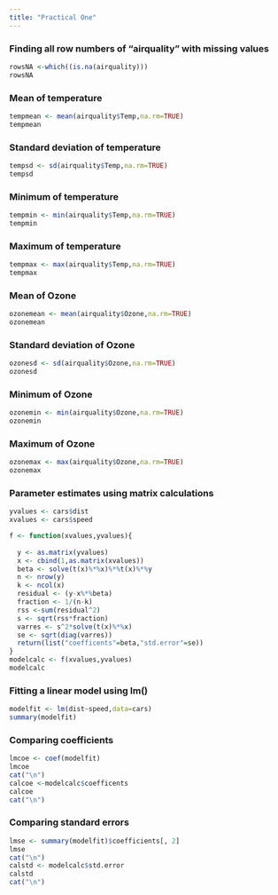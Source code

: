 ```yaml
---
title: "Practical One"
---
```


### Finding all row numbers of "airquality" with missing values

```r
rowsNA <-which((is.na(airquality))) 
rowsNA
```

### Mean of temperature

```r
tempmean <- mean(airquality$Temp,na.rm=TRUE)
tempmean
```

### Standard deviation of temperature

```r
tempsd <- sd(airquality$Temp,na.rm=TRUE) 
tempsd
```

### Minimum of temperature

```r
tempmin <- min(airquality$Temp,na.rm=TRUE)  
tempmin
```

### Maximum of temperature

```r
tempmax <- max(airquality$Temp,na.rm=TRUE) 
tempmax
```

### Mean of Ozone

```r
ozonemean <- mean(airquality$Ozone,na.rm=TRUE) 
ozonemean
```

### Standard deviation of Ozone

```r
ozonesd <- sd(airquality$Ozone,na.rm=TRUE)
ozonesd
```

### Minimum of Ozone

```r
ozonemin <- min(airquality$Ozone,na.rm=TRUE) 
ozonemin
```

### Maximum of Ozone

```r
ozonemax <- max(airquality$Ozone,na.rm=TRUE) 
ozonemax
```

### Parameter estimates using matrix calculations

```r
yvalues <- cars$dist 
xvalues <- cars$speed 

f <- function(xvalues,yvalues){
 
  y <- as.matrix(yvalues)
  x <- cbind(1,as.matrix(xvalues))
  beta <- solve(t(x)%*%x)%*%t(x)%*%y
  n <- nrow(y)
  k <- ncol(x)
  residual <- (y-x%*%beta)
  fraction <- 1/(n-k)
  rss <-sum(residual^2)
  s <- sqrt(rss*fraction)
  varres <- s^2*solve(t(x)%*%x)
  se <- sqrt(diag(varres))
  return(list("coefficents"=beta,"std.error"=se))
}
modelcalc <- f(xvalues,yvalues)
modelcalc 

```

### Fitting a linear model using lm()

```r
modelfit <- lm(dist~speed,data=cars) 
summary(modelfit) 
```

### Comparing coefficients 

```r
lmcoe <- coef(modelfit)
lmcoe
cat("\n")
calcoe <-modelcalc$coefficents
calcoe 
cat("\n")
```

### Comparing standard errors

```r
lmse <- summary(modelfit)$coefficients[, 2]
lmse
cat("\n")
calstd <- modelcalc$std.error
calstd
cat("\n")
```
